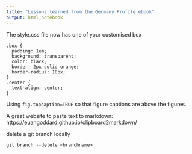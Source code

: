 ```yaml
---
title: "Lessons learned from the Germany Profile ebook"
output: html_notebook
---
```


The style.css file now has one of your customised box

```
.box {
  padding: 1em;
  background: transparent;
  color: black;
  border: 2px solid orange;
  border-radius: 10px;
}
.center {
  text-align: center;
}
```


Using `fig.topcaption=TRUE` so that figure captions are above the figures. 

A great website to paste text to markdown: https://euangoddard.github.io/clipboard2markdown/


delete a git branch locally 

```
git branch --delete <branchname>
```

